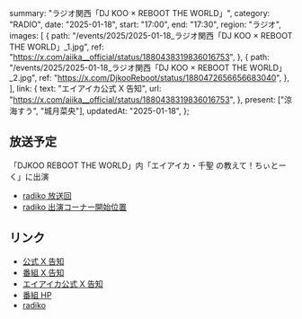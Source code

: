   summary: "ラジオ関西「DJ KOO × REBOOT THE WORLD」",
  category: "RADIO",
  date: "2025-01-18",
  start: "17:00",
  end: "17:30",
  region: "ラジオ",
  images: [
    {
      path: "/events/2025/2025-01-18_ラジオ関西「DJ KOO × REBOOT THE WORLD」_1.jpg",
      ref: "https://x.com/aiika__official/status/1880438319836016753",
    },
    {
      path: "/events/2025/2025-01-18_ラジオ関西「DJ KOO × REBOOT THE WORLD」_2.jpg",
      ref: "https://x.com/DjkooReboot/status/1880472656656683040",
    },
  ],
  link: {
    text: "エイアイカ公式 X 告知",
    url: "https://x.com/aiika__official/status/1880438319836016753",
  },
  present: ["涼海すう", "城月菜央"],
  updatedAt: "2025-01-18",
};

## 放送予定

「DJKOO REBOOT THE WORLD」内「エイアイカ・千聖 の教えて！ちぃとーく」に出演

- [radiko 放送回](https://radiko.jp/#!/ts/CRK/20250118170000)
- [radiko 出演コーナー開始位置](https://radiko.jp/#!/ts/CRK/20250118171825)

## リンク

- [公式 X 告知](https://x.com/takanenofficial/status/1880517984281911745)
- [番組 X 告知](https://x.com/DjkooReboot/status/1880472656656683040)
- [エイアイカ公式 X 告知](https://x.com/aiika__official/status/1880438319836016753)
- [番組 HP](https://djkoo-rtw.com/)
- [radiko](https://radiko.jp/#!/ts/CRK/20250118170000)
